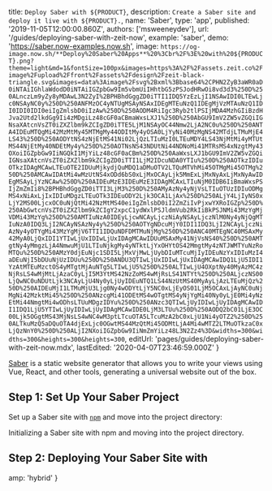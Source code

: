 

  title: `Deploy Saber with ${PRODUCT}`,
  description: `Create a Saber site and deploy it live with ${PRODUCT}.`,
  name: 'Saber',
  type: 'app',
  published: '2019-11-05T12:00:00.860Z',
  authors: ['msweeneydev'],
  url: '/guides/deploying-saber-with-zeit-now',
  example: 'saber',
  demo: 'https://saber.now-examples.now.sh',
  image: `https://og-image.now.sh/**Deploy%20Saber%20Apps**%20%3Cbr%2F%3E%20with%20${PRODUCT}.png?theme=light&md=1&fontSize=100px&images=https%3A%2F%2Fassets.zeit.co%2Fimage%2Fupload%2Ffront%2Fassets%2Fdesign%2Fzeit-black-triangle.svg&images=data%3Aimage%2Fsvg%2Bxml%3Bbase64%2CPHN2ZyB3aWR0aD0iNTAiIGhlaWdodD0iNTAiIGZpbGw9Im5vbmUiIHhtbG5zPSJodHRwOi8vd3d3%250D%250ALnczLm9yZy8yMDAwL3N2ZyI%2BPHBhdGggZD0iTTI1IDQ5YzEzLjI1NSAwIDI0LTEwLjc0NSAyNC0y%250D%250ANFMzOC4yNTUgMSAyNSAxIDEgMTEuNzQ1IDEgMjVzMTAuNzQ1IDI0IDI0IDI0eiIgZmlsbD0iIzAw%250D%250AODM4RiIgc3Ryb2tlPSIjMDA4MzhGIiBzdHJva2Utd2lkdGg9Ii4zMDgiLz48cGF0aCBmaWxsLXJ1%250D%250AbGU9ImV2ZW5vZGQiIGNsaXAtcnVsZT0iZXZlbm9kZCIgZD0iTTE5LjM1NSAyOC44Nmw2LjA2NC0u%250D%250ANTA4IDEuMTQgMi42MzMtMy45MTMgMy44ODItMy4yOSA0LjYyNi40MzMgNS42MTdjLTMuMjE4LS43%250D%250AODYtNS4zNjEtMS41Ni02LjQzLTIuMzI0LTEuMDY4LS43NjMtMi4yMTUtMS44NjEtMy40NDEtMy4y%250D%250AOTNsNS43NDUtNi44NDNoMi41MTRsMS4xNzgtMy43OXoiIGZpbGw9IiNGQkI1MjYiLz48cGF0aCBm%250D%250AaWxsLXJ1bGU9ImV2ZW5vZGQiIGNsaXAtcnVsZT0iZXZlbm9kZCIgZD0iTTI1LjM2IDcuNDA0YTIu%250D%250AOTkzIDIuOTkzIDAgMCAwLTEuOTE2IDUuMjkydjQuMDQ1aDMuOTV2LTQuMTVhMi45OTMgMi45OTMg%250D%250AMCAwIDAtMi4wMzUtNS4xODd6bS0xLjMxOCAyLjk5MmExLjMxNyAxLjMxNyAwIDEgMSAyLjYzNCAw%250D%250AIDEuMzE3IDEuMzE3IDAgMCAxLTIuNjM0IDB6IiBmaWxsPSIjZmZmIi8%2BPHBhdGggZD0iTTI3LjM3%250D%250AMyAzNy4yNjVsLTIuOTUzIDIuODMgMS4xNiAxLjIxIDIuMDgzLTEuOTk3IDEuODY2Ljk3OCA1LjAx%250D%250ALjY4LjIyNS0xLjY2MS00LjcxOC0uNjQtMi42NzMtMS40eiIgZmlsbD0iI2ZmZiIvPjxwYXRoIGZp%250D%250AbGwtcnVsZT0iZXZlbm9kZCIgY2xpcC1ydWxlPSJldmVub2RkIiBkPSJNMi43MzYgMjVDMi43MzYg%250D%250AMTIuNzA0IDEyLjcwNCAyLjczNiAyNSAyLjczNlM0Ny4yNjQgMTIuNzA0IDQ3LjI2NCAyNSAzNy4y%250D%250AOTYgNDcuMjY0IDI1IDQ3LjI2NCAyLjczNiAzNy4yOTYgMi43MzYgMjV6TTI1IDQuNDFDMTMuNjMg%250D%250ANC40MTEgNC40MSAxMy42MyA0LjQxIDI1YTIwLjUxIDIwLjUxIDAgMCAwIDUuMSAxMy41NjVsNS40%250D%250AMTgtNy4yMmgzLjA4NmwuMjU1LTIuNjkgMy4yNTktLjYxOHYtOS42MmgtMy4zNTJWMTYuNzRoMTQu%250D%250AMzY0djEuNjc1SDI5LjMxVjMwLjUybDIuMTcuMjIyIDEuNzYxIDIuMzI4aDEuNjI5bDUuNjUzIDUu%250D%250ANDU3QTIwLjUxIDIwLjUxIDAgMCAwIDQ1LjU5IDI1YzAtMTEuMzctOS4yMTgtMjAuNTg5LTIwLjU5%250D%250ALTIwLjU4OXptNy40MyAzMC4zNjRsLS4wMjMtLjAzaC0yLjI5M3YtMS42NzZoMS4wMjRsLS41NTYt%250D%250ALjczNS00LjQwNC0uNDUtLjk3NCAyLjU4Ny0yLjUyIDEuNTQ1LS44NzUtMS40MyAyLjAzLTEuMjQz%250D%250AIDEuMjI1LTMuMjU3Ljg0Ny4wODYtLjY5NC0xLjEyOS01LjM5OCAxLjAyNC0uNjMgNi42MzktMi45%250D%250ANzcgMi41ODEtMS4wOTgtMS4yNjYgMi40Ny0yLjE0Mi4yNzEtMi44NmgtMi4wODhsLTUuMDgzIDYu%250D%250ANzc3QTIwLjUyIDIwLjUyIDAgMCAwIDI1IDQ1LjU5YTIwLjUyIDIwLjUyIDAgMCAwIDE0LjM3LTUu%250D%250AODQ2bC01LjE3OC00Ljk5OGgtMS43MjNsLS4wNC4wM3ptLTcuOTA5LTcuMzA2bC0xLjU1Ni4yOTZ2%250D%250ALTkuMzQ5aDQuOTA4djExLjc0OGwtMS44MzQtMi45ODMtLjA4Mi4wMTZ2LTMuOTkzaC0xLjQzNnY0%250D%250ALjI2NXoiIGZpbGw9IiNmZmYiLz48L3N2Zz4%3D&widths=300&widths=300&heights=300&heights=300`,
  editUrl: 'pages/guides/deploying-saber-with-zeit-now.mdx',
  lastEdited: '2020-04-07T23:46:59.000Z'
}

[Saber](https://saber.land/) is a static website generator that allows you to write your views using Vue, React, and other tools, generating a universal website out of the box.

## Step 1: Set Up Your Saber Project

Set up a Saber site with [`npm`](https://www.npmjs.com/) and move into the project directory:

<Snippet dark text="npm init site my-saber-project && cd my-saber-project" />
<Caption>Initializing a Saber site with <Link href="https://www.npmjs.com/">npm</Link> and moving into the project directory.</Caption>

## Step 2: Deploying Your Saber Site with <ProductName />

<DeploySection meta={meta} />


  amp: 'hybrid'
}
